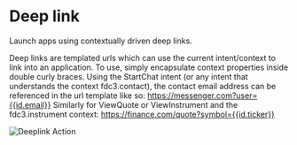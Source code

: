 # Deep link

Launch apps using contextually driven deep links.

Deep links are templated urls which can use the current intent/context to link into an application. To use, simply encapsulate context properties inside double curly braces. Using the StartChat intent (or any intent that understands the context fdc3.contact), the contact email address can be referenced in the url template like so:
https://messenger.com?user={{id.email}}
Similarly for ViewQuote or ViewInstrument and the fdc3.instrument context:
https://finance.com/quote?symbol={{id.ticker}}


![Deeplink Action](../../public/actions/application_deeplink.png)